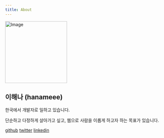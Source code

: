 ```yaml
---
title: About
---
```


<Image src="/me.png" width="200" height="200" alt="Image" />

## 이해나 (hanameee)

한국에서 개발자로 일하고 있습니다.

단순하고 다정하게 살아가고 싶고, 웹으로 사람을 이롭게 하고자 하는 목표가 있습니다.

[github](https://github.com/hanameee) [twitter](https://twitter.com/hanameee_) [linkedin](https://www.linkedin.com/in/hae-na-lee-b001a8160)
